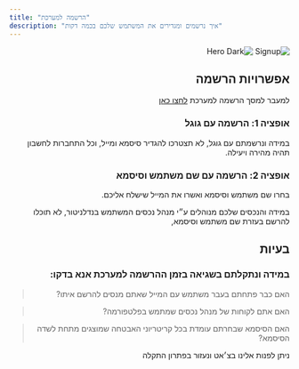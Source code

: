 ```yaml
---
title: "הרשמה למערכת"
description: "איך נרשמים ומגדירים את המשתמש שלכם בכמה דקות"
---
```


<div dir="rtl">
  <img
    className="block dark:hidden"
    src="/images/signup.png"
    alt="Signup"
  />
    <img
  className="hidden dark:block"
  src="/images/signup.png"
  alt="Hero Dark"
/>

## אפשרויות הרשמה

למעבר למסך הרשמה למערכת [לחצו כאן](https://nadlanski.eu.auth0.com/u/signup)

### אופציה 1: הרשמה עם גוגל

במידה ונרשמתם עם גוגל, לא תצטרכו להגדיר סיסמא ומייל, וכל התחברות לחשבון תהיה מהירה ויעילה.

### אופציה 2: הרשמה עם שם משתמש וסיסמא

בחרו שם משתמש וסיסמא ואשרו את המייל שישלח אליכם.

<Warning>
  במידה והנכסים שלכם מנוהלים ע״י מנהל נכסים המשתמש בנדלניטור, לא תוכלו להרשם
  בעזרת שם משתמש וסיסמא,
</Warning>

## בעיות

### במידה ונתקלתם בשגיאה בזמן ההרשמה למערכת אנא בדקו:

> האם כבר פתחתם בעבר משתמש עם המייל שאתם מנסים להרשם איתו?

> האם אתם לקוחות של מנהל נכסים שמתמש בפלטפורמה?

> האם הסיסמא שבחרתם עומדת בכל קריטריוני האבטחה שמוצגים מתחת לשדה הסיסמא?

<Tip>ניתן לפנות אלינו בצ׳אט ונעזור בפתרון התקלה</Tip>

</div>

